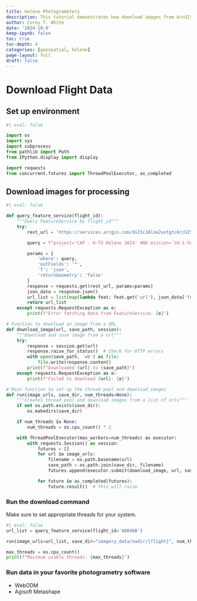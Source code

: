 ```yaml
---
title: Helene Photogrametery
description: This tutorial demonstrates how download images from ArcGIS Server into GRASS GIS.
author: Corey T. White
date: '2024-10-9'
keep-ipynb: false
toc: true
toc-depth: 4
categories: [geospatial, helene]
page-layout: full
draft: false
---
```


# Download Flight Data

## Set up environment
```python
#| eval: false

import os
import sys
import subprocess
from pathlib import Path
from IPython.display import display

import requests
from concurrent.futures import ThreadPoolExecutor, as_completed
```
## Download images for processing

```python
#| eval: false

def query_feature_service(flight_id):
    """Query FeatureService by flight_id"""
    try:
        rest_url = 'https://services.arcgis.com/XG15cJAlne2vxtgt/ArcGIS/rest/services/Image_Points_view/FeatureServer/3/query'

        query = f"project='CAP - H-TS Helene 2024' AND mission='24-1-5849' AND flight='{flight_id}'"

        params = {
            'where': query,
            'outFields': '*',
            'f': 'json',
            'returnGeometry': 'false'
        }
        response = requests.get(rest_url, params=params)
        json_data = response.json()
        url_list = list(map(lambda feat: feat.get('url'), json_data['features']))
        return url_list
    except requests.RequestException as e:
        print(f"Error fetching data from FeatureService: {e}")

# Function to download an image from a URL
def download_image(url, save_path, session):
    """Download and save image from a url"""
    try:
        response = session.get(url)
        response.raise_for_status()  # Check for HTTP errors
        with open(save_path, 'wb') as file:
            file.write(response.content)
        print(f"Downloaded {url} to {save_path}")
    except requests.RequestException as e:
        print(f"Failed to download {url}: {e}")

# Main function to set up the thread pool and download images
def run(image_urls, save_dir, num_threads=None):
    """Creates thread pool and download images from a list of urls"""
    if not os.path.exists(save_dir):
        os.makedirs(save_dir)

    if num_threads is None:
        num_threads = os.cpu_count() * 2

    with ThreadPoolExecutor(max_workers=num_threads) as executor:
        with requests.Session() as session:
            futures = []
            for url in image_urls:
                filename = os.path.basename(url)
                save_path = os.path.join(save_dir, filename)
                futures.append(executor.submit(download_image, url, save_path, session))

            for future in as_completed(futures):
                future.result()  # This will raise 

```

### Run the download command

Make sure to set appropriate threads for your system.

```python
#| eval: false
url_list = query_feature_service(flight_id='A0046B')

run(image_urls=url_list, save_dir="imagery_data/nadir/{flight}", num_threads=32)
```

```python
max_threads = os.cpu_count()
print(f"Maximum usable threads: {max_threads}")
```

### Run data in your favorite photogrametry software

- WebODM
- Agisoft Metashape



